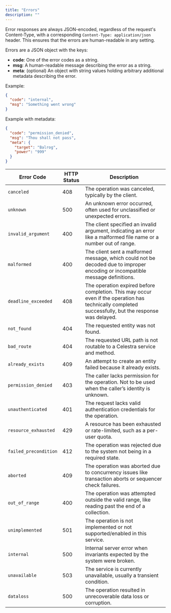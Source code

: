 ```yaml
---
title: "Errors"
description: ""
---
```


Error responses are always JSON-encoded, regardless of
the request's Content-Type, with a corresponding
`Content-Type: application/json` header. This ensures that
the errors are human-readable in any setting.

Errors are a JSON object with the keys:

- **code**: One of the error codes as a string.
- **msg**: A human-readable message describing the error
  as a string.
- **meta**: (optional) An object with string values holding
  arbitrary additional metadata describing the error.

Example:

```json
{
  "code": "internal",
  "msg": "Something went wrong"
}
```

Example with metadata:

```json
{
  "code": "permission_denied",
  "msg": "Thou shall not pass",
  "meta": {
    "target": "Balrog",
    "power": "999"
  }
}
```

| Error Code            | HTTP Status | Description                                                                                                                                         |
| --------------------- | ----------- | --------------------------------------------------------------------------------------------------------------------------------------------------- |
| `canceled`            | 408         | The operation was canceled, typically by the client.                                                                                                |
| `unknown`             | 500         | An unknown error occurred, often used for unclassified or unexpected errors.                                                                        |
| `invalid_argument`    | 400         | The client specified an invalid argument, indicating an error like a malformed file name or a number out of range.                                  |
| `malformed`           | 400         | The client sent a malformed message, which could not be decoded due to improper encoding or incompatible message definitions.                       |
| `deadline_exceeded`   | 408         | The operation expired before completion. This may occur even if the operation has technically completed successfully, but the response was delayed. |
| `not_found`           | 404         | The requested entity was not found.                                                                                                                 |
| `bad_route`           | 404         | The requested URL path is not routable to a Celestra service and method.                                                                            |
| `already_exists`      | 409         | An attempt to create an entity failed because it already exists.                                                                                    |
| `permission_denied`   | 403         | The caller lacks permission for the operation. Not to be used when the caller’s identity is unknown.                                                |
| `unauthenticated`     | 401         | The request lacks valid authentication credentials for the operation.                                                                               |
| `resource_exhausted`  | 429         | A resource has been exhausted or rate-limited, such as a per-user quota.                                                                            |
| `failed_precondition` | 412         | The operation was rejected due to the system not being in a required state.                                                                         |
| `aborted`             | 409         | The operation was aborted due to concurrency issues like transaction aborts or sequencer check failures.                                            |
| `out_of_range`        | 400         | The operation was attempted outside the valid range, like reading past the end of a collection.                                                     |
| `unimplemented`       | 501         | The operation is not implemented or not supported/enabled in this service.                                                                          |
| `internal`            | 500         | Internal server error when invariants expected by the system were broken.                                                                           |
| `unavailable`         | 503         | The service is currently unavailable, usually a transient condition.                                                                                |
| `dataloss`            | 500         | The operation resulted in unrecoverable data loss or corruption.                                                                                    |

<Snippet file="cta-start-account.mdx" />
